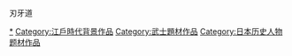 
[[Category:宮本武藏|*]]
[[Category:江戶時代背景作品|Category:江戶時代背景作品]]
[[Category:武士題材作品‎|Category:武士題材作品‎]]
[[Category:日本历史人物题材作品|Category:日本历史人物题材作品]]
刃牙道